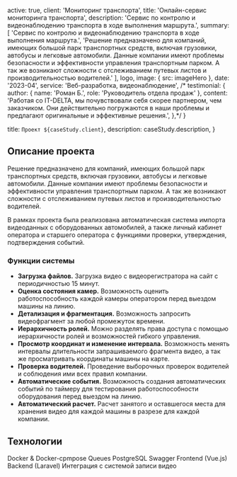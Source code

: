 
  active: true,
  client: 'Мониторинг транспорта',
  title: 'Онлайн-сервис мониторинга транспорта',
  description:
    'Сервис по контролю и видеонаблюдению транспорта в ходе выполнения маршрута.',
  summary: [
    'Сервис по контролю и видеонаблюдению транспорта в ходе выполнения маршрута.',
    'Решение предназначено для компаний, имеющих большой парк транспортных средств, включая грузовики, автобусы и легковые автомобили. Данные компании имеют проблемы безопасности и эффективности управления транспортным парком. А так же возникают сложности с отслеживанием путевых листов и производительностью водителей.'
  ],
  logo,
  image: { src: imageHero },
  date: '2023-04',
  service: 'Веб-разработка, видеонаблюдение',
/*  testimonial: {
    author: { name: 'Роман Б.', role: 'Руководитель отдела продаж' },
    content:
      'Работая со IT-DELTA, мы почувствовали себя скорее партнером, чем заказчиком. Они действительно погружаются в наши проблемы и предлагают оригинальные и эффективные решения.',
  },*/
}

  title: `Проект ${caseStudy.client}`,
  description: caseStudy.description,
}

## Описание проекта

Решение предназначено для компаний, имеющих большой парк транспортных средств, включая грузовики, автобусы и легковые автомобили.
Данные компании имеют проблемы безопасности и эффективности управления транспортным парком.
А так же возникают сложности с отслеживанием путевых листов и производительностью водителей.

В рамках проекта была реализована автоматическая система импорта видеоданных с оборудованных автомобилей,
а также личный кабинет оператора и старшего оператора с функциями проверки, утверждения, подтверждения событий.

### Функции системы

* **Загрузка файлов.** Загрузка видео с видеорегистратора на сайт с периодичностью 15 минут.
* **Оценка состояния камер.** Возможность оценить работоспособность каждой камеры оператором перед выездом машины на линию.
* **Детализация и фрагментация.** Возможность запросить видеофрагмент за любой промежуток времени.
* **Иерархичность ролей.** Можно разделять права доступа с помощью иерархичности ролей и возможностей гибкого управления.
* **Просмотр координат и изменение интервала.** Возможность менять интервалы длительности запрашиваемого фрагмента видео, а так же просматривать координаты машины на карте.
* **Проверка водителей.** Проведение выборочных проверок водителей и соблюдения ими всех правил компании.
* **Автоматические события.** Возможность создания автоматических событий по таймеру для тестирования работоспособности оборудования перед выездом на линию.
* **Автоматический расчет.** Расчет занятого и оставшегося места для хранения видео для каждой машины в разрезе для каждой компании.

## Технологии

<TagList>
    <TagListItem>Docker & Docker-cpmpose</TagListItem>
    <TagListItem>Queues</TagListItem>
    <TagListItem>PostgreSQL</TagListItem>
    <TagListItem>Swagger</TagListItem>
    <TagListItem>Frontend (Vue.js)</TagListItem>
    <TagListItem>Backend (Laravel)</TagListItem>
    <TagListItem>Интеграция с системой записи видео</TagListItem>
</TagList>

[comment]: <> (<Blockquote)

[comment]: <> (  author={{ name: 'Роман Б.', role: 'Руководитель отдела продаж' }})

[comment]: <> (  image={{ src: imageTobenS }})

[comment]: <> (>)

[comment]: <> (  Работая со IT-DELTA, мы почувствовали себя скорее партнером, чем заказчиком. )

[comment]: <> (  Они действительно погружаются в наши проблемы и )

[comment]: <> (  предлагают оригинальные и эффективные решения.)

[comment]: <> (</Blockquote>)

[comment]: <> (<StatList>)

[comment]: <> (<StatListItem value="25%" label="Less traffic" />)

[comment]: <> (<StatListItem value="10x" label="Page load times" />)

[comment]: <> (<StatListItem value="15%" label="Higher infra costs" />)

[comment]: <> (<StatListItem value="$1.2M" label="Legal fees" />)

[comment]: <> (</StatList>)
